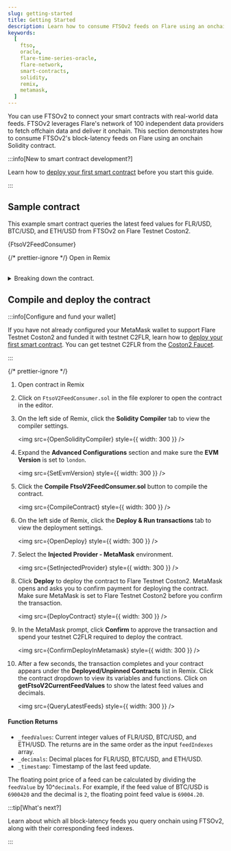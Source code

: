 ```yaml
---
slug: getting-started
title: Getting Started
description: Learn how to consume FTSOv2 feeds on Flare using an onchain Solidity contract.
keywords:
  [
    ftso,
    oracle,
    flare-time-series-oracle,
    flare-network,
    smart-contracts,
    solidity,
    remix,
    metamask,
  ]
---
```



You can use FTSOv2 to connect your smart contracts with real-world data feeds. FTSOv2 leverages Flare's network of 100 independent data providers to fetch offchain data and deliver it onchain. This section demonstrates how to consume FTSOv2's block-latency feeds on Flare using an onchain Solidity contract.

:::info[New to smart contract development?]

Learn how to [deploy your first smart contract](/network/getting-started) before you start this guide.

:::

## Sample contract

This example smart contract queries the latest feed values for FLR/USD, BTC/USD, and ETH/USD from FTSOv2 on Flare Testnet Coston2.

<CodeBlock language="solidity" title="FtsoV2FeedConsumer.sol">
  {FtsoV2FeedConsumer}
</CodeBlock>

{/* prettier-ignore */}
<Remix gist="d6181b71e7932701efbc6c3c78898f5a">Open in Remix</Remix>
<br></br>

<details>
<summary>Breaking down the contract.</summary>

- **Purpose**: Interacts with the Flare Network to fetch current feed values for specific cryptocurrency pairs (FLR/USD, BTC/USD, ETH/USD).

- **Dependencies**:

  - `ContractRegistry.sol`: Used to get the addresses of various contracts on the Flare network.
  - `FtsoV2Interface.sol`: This interface allows interaction with the FTSOv2 contract, which provides real-time price feeds for various assets.

- **State Variables**:

  - `ftsoV2`: This is a state variable of type `FtsoV2Interface`. It will hold the address of the FTSO V2 contract once initialized.
  - `feedIndexes`: An array of indexes corresponding to different price feeds. In this example:
    - Index 0 corresponds to FLR/USD
    - Index 2 corresponds to BTC/USD
    - Index 9 corresponds to ETH/USD

- **Constructor**:

  - The constructor is a special function that runs only once when the contract is deployed. It initializes the `ftsoV2` state variable by fetching the FTSO V2 contract address using the `ContractRegistry`.

- **Function `getFtsoV2CurrentFeedValues`**:

  - It is marked as `external`, meaning it can be called from outside the contract.
  - It is also marked as `payable`, allowing it to receive Ether when called, though in this example, the Ether is not used.
  - It returns three values:
    - `_feedValues`: The latest price values for the specified feeds.
    - `_decimals`: The decimal precision of each feed value.
    - `_timestamp`: The timestamp when the prices were fetched.

  Inside the function:

  - The `ftsoV2.getFeedsByIndex(feedIndexes)` call retrieves the latest prices for the indexes specified in `feedIndexes`.
  - These values are then returned to the caller.

</details>

## Compile and deploy the contract

:::info[Configure and fund your wallet]

If you have not already configured your MetaMask wallet to support Flare Testnet Coston2 and funded it with testnet C2FLR, learn how to [deploy your first smart contract](/network/getting-started). You can get testnet C2FLR from the [Coston2 Faucet](https://faucet.flare.network/coston2).

:::

{/* prettier-ignore */}
1. <Remix gist="d6181b71e7932701efbc6c3c78898f5a">Open contract in Remix</Remix>

2. Click on `FtsoV2FeedConsumer.sol` in the file explorer to open the contract in the editor.

2. On the left side of Remix, click the **Solidity Compiler** tab to view the compiler settings.

   <img src={OpenSolidityCompiler} style={{ width: 300 }} />

3. Expand the **Advanced Configurations** section and make sure the **EVM Version** is set to `london`.

   <img src={SetEvmVersion} style={{ width: 300 }} />

3. Click the **Compile FtsoV2FeedConsumer.sol** button to compile the contract.

    <img src={CompileContract} style={{ width: 300 }} />

4. On the left side of Remix, click the **Deploy & Run transactions** tab to view the deployment settings.

   <img src={OpenDeploy} style={{ width: 300 }} />

5. Select the **Injected Provider - MetaMask** environment.

   <img src={SetInjectedProvider} style={{ width: 300 }} />

6. Click **Deploy** to deploy the contract to Flare Testnet Coston2. MetaMask opens and asks you to confirm payment for deploying the contract. Make sure MetaMask is set to Flare Testnet Coston2 before you confirm the transaction.

    <img src={DeployContract} style={{ width: 300 }} />

7. In the MetaMask prompt, click **Confirm** to approve the transaction and spend your testnet C2FLR required to deploy the contract.

    <img src={ConfirmDeployInMetamask} style={{ width: 300 }} />

8. After a few seconds, the transaction completes and your contract appears under the **Deployed/Unpinned Contracts** list in Remix. Click the contract dropdown to view its variables and functions. Click on **getFtsoV2CurrentFeedValues** to show the latest feed values and decimals.

    <img src={QueryLatestFeeds} style={{ width: 300 }} />

#### Function Returns

- `_feedValues`: Current integer values of FLR/USD, BTC/USD, and ETH/USD. The returns are in the same order as the input `feedIndexes` array.
- `_decimals`: Decimal places for FLR/USD, BTC/USD, and ETH/USD.
- `_timestamp`: Timestamp of the last feed update.

The floating point price of a feed can be calculated by dividing the `feedValue` by 10^`decimals`. For example, if the feed value of BTC/USD is `6900420` and the decimal is `2`, the floating point feed value is `69004.20`.

:::tip[What's next?]

Learn about which all block-latency feeds you query onchain using FTSOv2, along with their corresponding feed indexes.

:::
